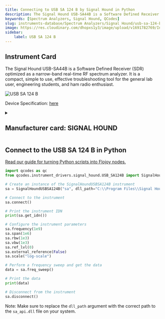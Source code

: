 ```yaml
---
title: Connecting to USB SA 124 B by Signal Hound in Python
description: The Signal Hound USB-SA44B is a Software Defined Receiver (SDR) optimized as a narrow-band real-time RF spectrum analyzer. It is a compact, simple to use, effective troubleshooting tool for the general lab user, engineering students, and ham radio enthusiast.
keywords: [Spectrum Analyzers, Signal Hound, QCodes] 
slug: instruments-database/Spectrum Analyzers/Signal Hound/usb-sa-124-b 
image: https://res.cloudinary.com/dhopxs1y3/image/upload/v1691782769/Instruments/Spectrum%20Analyzers/USB-SA-124-B/USB-SA-124-B.jpg
sidebar:
    label: USB SA 124 B 
---
```



## Instrument Card

The Signal Hound USB-SA44B is a Software Defined Receiver (SDR) optimized as a narrow-band real-time RF spectrum analyzer. It is a compact, simple to use, effective troubleshooting tool for the general lab user, engineering students, and ham radio enthusiast.

![USB SA 124 B](https://res.cloudinary.com/dhopxs1y3/image/upload/v1691782769/Instruments/Spectrum%20Analyzers/USB-SA-124-B/USB-SA-124-B.jpg)

Device Specification: [here](https://signalhound.com/sigdownloads/datasheets/SA44B_sellsheet-Spring-2021.pdf)

<details style={{ marginTop: "15px"}}>
<summary><h2 style={{display:'inline'}}>Manufacturer card: SIGNAL HOUND</h2></summary>

![SIGNAL HOUND](https://res.cloudinary.com/dhopxs1y3/image/upload/v1692806199/Instruments/Vendor%20Logos/Signalhound.png)

Signal Hound is a manufacturer of RF spectrum analyzers and signal generators.

- Headquarters: USA
- Yearly Revenue (millions, USD): 3.6
- Vendor Website: [here](https://signalhound.com/)

</details>


<FeaturedInstrumentVideo category="SPECTRUM_ANALYZERS" />

## Connect to the USB SA 124 B in Python

[Read our guide for turning Python scripts into Flojoy nodes.](https://docs.flojoy.ai/contribution/blocks/custom-flojoy-block/)



<Tabs>
<TabItem value="Flojoy" label="Flojoy" className="flojoy-instrument-tabs">

<SectionsCard category="SPECTRUM_ANALYZERS" manufacturer="Signal Hound"></SectionsCard>

</TabItem>
<TabItem value="QCodes" label="QCodes">

```python
import qcodes as qc
from qcodes.instrument_drivers.signal_hound.USB_SA124B import SignalHoundUSBSA124B

# Create an instance of the SignalHoundUSBSA124B instrument
sa = SignalHoundUSBSA124B("sa", dll_path="C:\\Program Files\\Signal Hound\\Spike\\sa_api.dll")

# Connect to the instrument
sa.connect()

# Print the instrument IDN
print(sa.get_idn())

# Configure the instrument parameters
sa.frequency(1e9)
sa.span(1e6)
sa.rbw(1e3)
sa.vbw(1e3)
sa.ref_lvl(0)
sa.external_reference(False)
sa.scale("log-scale")

# Perform a frequency sweep and get the data
data = sa.freq_sweep()

# Print the data
print(data)

# Disconnect from the instrument
sa.disconnect()
```
Note: Make sure to replace the `dll_path` argument with the correct path to the `sa_api.dll` file on your system.

</TabItem>
</Tabs>